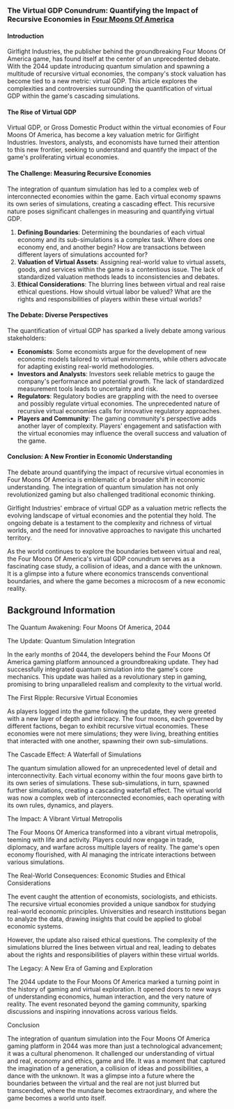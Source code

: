 ### The Virtual GDP Conundrum: Quantifying the Impact of Recursive Economies in [Four Moons Of America](four-moons-of-america)
#### Introduction
Girlfight Industries, the publisher behind the groundbreaking Four Moons Of America game, has found itself at the center of an unprecedented debate. With the 2044 update introducing quantum simulation and spawning a multitude of recursive virtual economies, the company's stock valuation has become tied to a new metric: virtual GDP. This article explores the complexities and controversies surrounding the quantification of virtual GDP within the game's cascading simulations.

#### The Rise of Virtual GDP
Virtual GDP, or Gross Domestic Product within the virtual economies of Four Moons Of America, has become a key valuation metric for Girlfight Industries. Investors, analysts, and economists have turned their attention to this new frontier, seeking to understand and quantify the impact of the game's proliferating virtual economies.

#### The Challenge: Measuring Recursive Economies
The integration of quantum simulation has led to a complex web of interconnected economies within the game. Each virtual economy spawns its own series of simulations, creating a cascading effect. This recursive nature poses significant challenges in measuring and quantifying virtual GDP.

1. **Defining Boundaries**: Determining the boundaries of each virtual economy and its sub-simulations is a complex task. Where does one economy end, and another begin? How are transactions between different layers of simulations accounted for?
2. **Valuation of Virtual Assets**: Assigning real-world value to virtual assets, goods, and services within the game is a contentious issue. The lack of standardized valuation methods leads to inconsistencies and debates.
3. **Ethical Considerations**: The blurring lines between virtual and real raise ethical questions. How should virtual labor be valued? What are the rights and responsibilities of players within these virtual worlds?

#### The Debate: Diverse Perspectives
The quantification of virtual GDP has sparked a lively debate among various stakeholders:

* **Economists**: Some economists argue for the development of new economic models tailored to virtual environments, while others advocate for adapting existing real-world methodologies.
* **Investors and Analysts**: Investors seek reliable metrics to gauge the company's performance and potential growth. The lack of standardized measurement tools leads to uncertainty and risk.
* **Regulators**: Regulatory bodies are grappling with the need to oversee and possibly regulate virtual economies. The unprecedented nature of recursive virtual economies calls for innovative regulatory approaches.
* **Players and Community**: The gaming community's perspective adds another layer of complexity. Players' engagement and satisfaction with the virtual economies may influence the overall success and valuation of the game.

#### Conclusion: A New Frontier in Economic Understanding
The debate around quantifying the impact of recursive virtual economies in Four Moons Of America is emblematic of a broader shift in economic understanding. The integration of quantum simulation has not only revolutionized gaming but also challenged traditional economic thinking.

Girlfight Industries' embrace of virtual GDP as a valuation metric reflects the evolving landscape of virtual economies and the potential they hold. The ongoing debate is a testament to the complexity and richness of virtual worlds, and the need for innovative approaches to navigate this uncharted territory.

As the world continues to explore the boundaries between virtual and real, the Four Moons Of America's virtual GDP conundrum serves as a fascinating case study, a collision of ideas, and a dance with the unknown. It is a glimpse into a future where economics transcends conventional boundaries, and where the game becomes a microcosm of a new economic reality.

## Background Information
The Quantum Awakening: Four Moons Of America, 2044

The Update: Quantum Simulation Integration

In the early months of 2044, the developers behind the Four Moons Of America gaming platform announced a groundbreaking update. They had successfully integrated quantum simulation into the game's core mechanics. This update was hailed as a revolutionary step in gaming, promising to bring unparalleled realism and complexity to the virtual world.

The First Ripple: Recursive Virtual Economies

As players logged into the game following the update, they were greeted with a new layer of depth and intricacy. The four moons, each governed by different factions, began to exhibit recursive virtual economies. These economies were not mere simulations; they were living, breathing entities that interacted with one another, spawning their own sub-simulations.

The Cascade Effect: A Waterfall of Simulations

The quantum simulation allowed for an unprecedented level of detail and interconnectivity. Each virtual economy within the four moons gave birth to its own series of simulations. These sub-simulations, in turn, spawned further simulations, creating a cascading waterfall effect. The virtual world was now a complex web of interconnected economies, each operating with its own rules, dynamics, and players.

The Impact: A Vibrant Virtual Metropolis

The Four Moons Of America transformed into a vibrant virtual metropolis, teeming with life and activity. Players could now engage in trade, diplomacy, and warfare across multiple layers of reality. The game's open economy flourished, with AI managing the intricate interactions between various simulations.

The Real-World Consequences: Economic Studies and Ethical Considerations

The event caught the attention of economists, sociologists, and ethicists. The recursive virtual economies provided a unique sandbox for studying real-world economic principles. Universities and research institutions began to analyze the data, drawing insights that could be applied to global economic systems.

However, the update also raised ethical questions. The complexity of the simulations blurred the lines between virtual and real, leading to debates about the rights and responsibilities of players within these virtual worlds.

The Legacy: A New Era of Gaming and Exploration

The 2044 update to the Four Moons Of America marked a turning point in the history of gaming and virtual exploration. It opened doors to new ways of understanding economics, human interaction, and the very nature of reality. The event resonated beyond the gaming community, sparking discussions and inspiring innovations across various fields.

Conclusion

The integration of quantum simulation into the Four Moons Of America gaming platform in 2044 was more than just a technological advancement; it was a cultural phenomenon. It challenged our understanding of virtual and real, economy and ethics, game and life. It was a moment that captured the imagination of a generation, a collision of ideas and possibilities, a dance with the unknown. It was a glimpse into a future where the boundaries between the virtual and the real are not just blurred but transcended, where the mundane becomes extraordinary, and where the game becomes a world unto itself.

